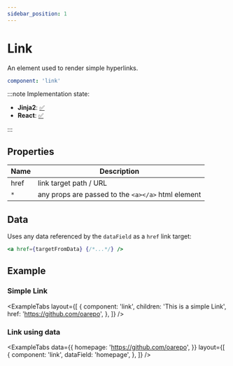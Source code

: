 ```yaml
---
sidebar_position: 1
---
```



# Link

An element used to render simple hyperlinks.

```yaml
component: 'link'
```

:::note Implementation state:

- **Jinja2**: [✅](https://github.com/oarepo/oarepo-ui/blob/master/src/oarepo_ui/templates/oarepo_ui/components/basic/link.html.jinja2)
- **React**: [✅](https://github.com/oarepo/react-generative-ui/blob/master/src/components/basic/Link.tsx)

:::

## Properties

| Name | Description                                        |
| ---- | -------------------------------------------------- |
| href | link target path / URL                             |
| `*`  | any props are passed to the `<a></a>` html element |

## Data

Uses any data referenced by the `dataField` as a `href` link target:

```jsx
<a href={targetFromData} {/*...*/} />
```

## Example

### Simple Link

<ExampleTabs
  layout={[
    {
      component: 'link',
      children: 'This is a simple Link',
      href: 'https://github.com/oarepo',
    },
  ]}
/>

### Link using data

<ExampleTabs
  data={{
    homepage: 'https://github.com/oarepo',
  }}
  layout={[
    {
      component: 'link',
      dataField: 'homepage',
    },
  ]}
/>
